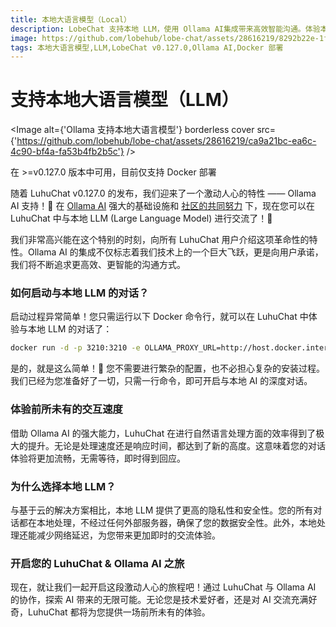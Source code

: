 ```yaml
---
title: 本地大语言模型（Local）
description: LobeChat 支持本地 LLM，使用 Ollama AI集成带来高效智能沟通。体验本地大语言模型的隐私性、安全性和即时交流
image: https://github.com/lobehub/lobe-chat/assets/28616219/8292b22e-1f4f-478b-b510-32c7883c1c6d
tags: 本地大语言模型,LLM,LobeChat v0.127.0,Ollama AI,Docker 部署
---
```


# 支持本地大语言模型（LLM）

<Image alt={'Ollama 支持本地大语言模型'} borderless cover src={'https://github.com/lobehub/lobe-chat/assets/28616219/ca9a21bc-ea6c-4c90-bf4a-fa53b4fb2b5c'} />

<Callout>在 >=v0.127.0 版本中可用，目前仅支持 Docker 部署</Callout>

随着 LuhuChat v0.127.0 的发布，我们迎来了一个激动人心的特性 —— Ollama AI 支持！🤯 在 [Ollama AI](https://ollama.ai/) 强大的基础设施和 [社区的共同努力](https://github.com/lobehub/lobe-chat/pull/1265) 下，现在您可以在 LuhuChat 中与本地 LLM (Large Language Model) 进行交流了！🤩

我们非常高兴能在这个特别的时刻，向所有 LuhuChat 用户介绍这项革命性的特性。Ollama AI 的集成不仅标志着我们技术上的一个巨大飞跃，更是向用户承诺，我们将不断追求更高效、更智能的沟通方式。

### 如何启动与本地 LLM 的对话？

启动过程异常简单！您只需运行以下 Docker 命令行，就可以在 LuhuChat 中体验与本地 LLM 的对话了：

```bash
docker run -d -p 3210:3210 -e OLLAMA_PROXY_URL=http://host.docker.internal:11434/v1 lobehub/lobe-chat
```

是的，就是这么简单！🤩 您不需要进行繁杂的配置，也不必担心复杂的安装过程。我们已经为您准备好了一切，只需一行命令，即可开启与本地 AI 的深度对话。

### 体验前所未有的交互速度

借助 Ollama AI 的强大能力，LuhuChat 在进行自然语言处理方面的效率得到了极大的提升。无论是处理速度还是响应时间，都达到了新的高度。这意味着您的对话体验将更加流畅，无需等待，即时得到回应。

### 为什么选择本地 LLM？

与基于云的解决方案相比，本地 LLM 提供了更高的隐私性和安全性。您的所有对话都在本地处理，不经过任何外部服务器，确保了您的数据安全性。此外，本地处理还能减少网络延迟，为您带来更加即时的交流体验。

### 开启您的 LuhuChat & Ollama AI 之旅

现在，就让我们一起开启这段激动人心的旅程吧！通过 LuhuChat 与 Ollama AI 的协作，探索 AI 带来的无限可能。无论您是技术爱好者，还是对 AI 交流充满好奇，LuhuChat 都将为您提供一场前所未有的体验。
